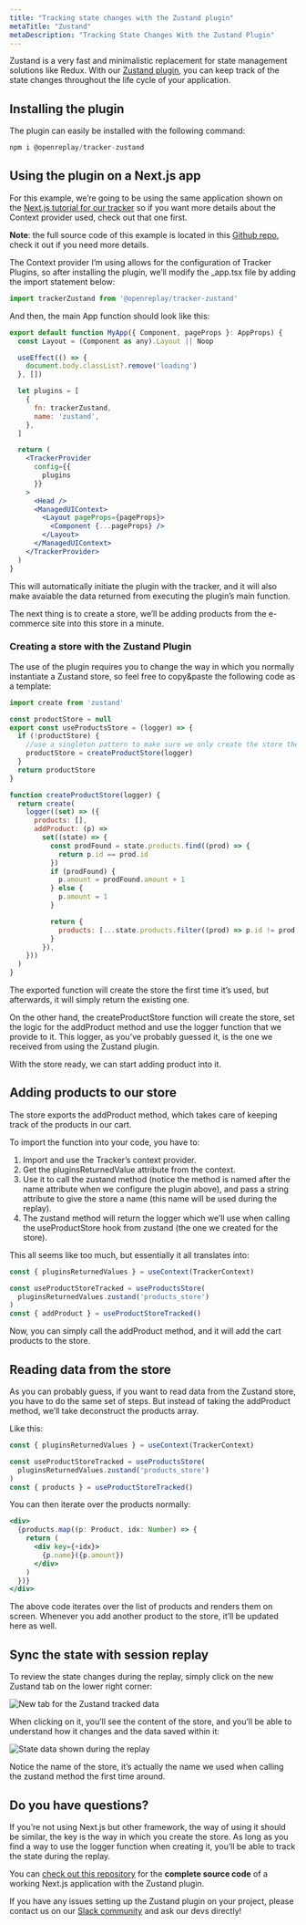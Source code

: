 ```yaml
---
title: "Tracking state changes with the Zustand plugin"
metaTitle: "Zustand"
metaDescription: "Tracking State Changes With the Zustand Plugin"
---
```

Zustand is a very fast and minimalistic replacement for state management solutions like Redux. With our [Zustand plugin](https://www.npmjs.com/package/@openreplay/tracker-zustand), you can keep track of the state changes throughout the life cycle of your application.

## Installing the plugin

The plugin can easily be installed with the following command:

```jsx
npm i @openreplay/tracker-zustand
```

## Using the plugin on a Next.js app

For this example, we’re going to be using the same application shown on the [Next.js tutorial for our tracker](https://docs.openreplay.com/tutorials/next) so if you want more details about the Context provider used, check out that one first.

**Note**: the full source code of this example is located in this [Github repo](https://github.com/deleteman/nextjs-commerce-example/tree/zustand-store), check it out if you need more details.

The Context provider I’m using allows for the configuration of Tracker Plugins, so after installing the plugin, we’ll modify the _app.tsx file by adding the import statement below:

```jsx
import trackerZustand from '@openreplay/tracker-zustand'
```

And then, the main App function should look like this:

```jsx
export default function MyApp({ Component, pageProps }: AppProps) {
  const Layout = (Component as any).Layout || Noop

  useEffect(() => {
    document.body.classList?.remove('loading')
  }, [])

  let plugins = [
    {
      fn: trackerZustand,
      name: 'zustand',
    },
  ]

  return (
    <TrackerProvider
      config={{
        plugins
      }}
    >
      <Head />
      <ManagedUIContext>
        <Layout pageProps={pageProps}>
          <Component {...pageProps} />
        </Layout>
      </ManagedUIContext>
    </TrackerProvider>
  )
}
```

This will automatically initiate the plugin with the tracker, and it will also make avaiable the data returned from executing the plugin’s main function.

The next thing is to create a store, we’ll be adding products from the e-commerce site into this store in a minute.

### Creating a store with the Zustand Plugin

The use of the plugin requires you to change the way in which you normally instantiate a Zustand store, so feel free to copy&paste the following code as a template:

```jsx
import create from 'zustand'

const productStore = null
export const useProductsStore = (logger) => {
  if (!productStore) {
    //use a singleton pattern to make sure we only create the store the first time around
    productStore = createProductStore(logger)
  }
  return productStore
}

function createProductStore(logger) {
  return create(
    logger((set) => ({
      products: [],
      addProduct: (p) =>
        set((state) => {
          const prodFound = state.products.find((prod) => {
            return p.id == prod.id
          })
          if (prodFound) {
            p.amount = prodFound.amount + 1
          } else {
            p.amount = 1
          }

          return {
            products: [...state.products.filter((prod) => p.id != prod.id), p],
          }
        }),
    }))
  )
}
```

The exported function will create the store the first time it’s used, but afterwards, it will simply return the existing one.

On the other hand, the createProductStore function will create the store, set the logic for the addProduct method and use the logger function that we provide to it. This logger, as you’ve probably guessed it, is the one we received from using the Zustand plugin.

With the store ready, we can start adding product into it.

## Adding products to our store

The store exports the  addProduct method, which takes care of keeping track of the products in our cart.

To import the function into  your code, you have to:

1. Import and use the Tracker’s context provider.
2. Get the pluginsReturnedValue attribute from the context.
3. Use it to call the zustand method (notice the method is named after the name attribute when we configure the plugin above), and pass a string attribute to give the store a name (this name will be used during the replay).
4. The zustand method will return the logger which we’ll use when calling the useProductStore hook from zustand (the one we created for the store).

This all seems like too much, but essentially it all translates into:

```jsx
const { pluginsReturnedValues } = useContext(TrackerContext)

const useProductStoreTracked = useProductsStore(
  pluginsReturnedValues.zustand('products_store')
)
const { addProduct } = useProductStoreTracked()
```

Now, you can simply call the addProduct method, and it will add the cart products to the store.

## Reading data from the store

As you can probably guess, if you want to read data from the Zustand store, you have to do the same set of steps. But instead of taking the addProduct method, we’ll take deconstruct the products array.

Like this:

```jsx
const { pluginsReturnedValues } = useContext(TrackerContext)

const useProductStoreTracked = useProductsStore(
  pluginsReturnedValues.zustand('products_store')
)
const { products } = useProductStoreTracked()
```

You can then iterate over the products normally:

```jsx
<div>
  {products.map((p: Product, idx: Number) => {
    return (
      <div key={+idx}>
        {p.name}({p.amount})
      </div>
    )
  })}
</div>
```

The above code iterates over the list of products and renders them on screen. Whenever you add another product to the store, it’ll be updated here as well.

## Sync the state with session replay

To review the state changes during the replay, simply click on the new Zustand tab on the lower right corner:

![New tab for the Zustand tracked data](/tutorials/zustand/zustand-tab.png)

When clicking on it, you’ll see the content of the store, and you’ll be able to understand how it changes and the data saved within it:

![State data shown during the replay](/tutorials/zustand/state-replay.png)

Notice the name of the store, it’s actually the name we used when calling the zustand method the first time around.

## Do you have questions?

If you’re not using Next.js but other framework, the way of using it should be similar, the key is the way in which you create the store. As long as you find a way to use the logger function when creating it, you’ll be able to track the state during the replay.

You can [check out this repository](https://github.com/deleteman/nextjs-commerce-example/tree/zustand-store) for the **complete source code** of a working Next.js application with the Zustand plugin.

If you have any issues setting up the Zustand plugin on your project, please contact us on our [Slack community](https://slack.openreplay.com/) and ask our devs directly!
